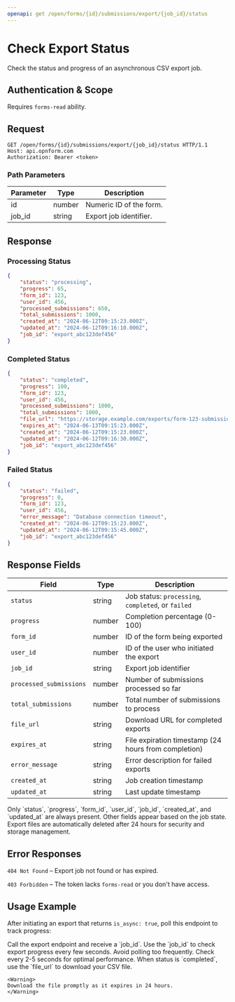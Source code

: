 ```yaml
---
openapi: get /open/forms/{id}/submissions/export/{job_id}/status
---
```


# Check Export Status

Check the status and progress of an asynchronous CSV export job.

## Authentication & Scope

Requires `forms-read` ability.

## Request

```http
GET /open/forms/{id}/submissions/export/{job_id}/status HTTP/1.1
Host: api.opnform.com
Authorization: Bearer <token>
```

### Path Parameters

| Parameter | Type   | Description             |
| --------- | ------ | ----------------------- |
| id        | number | Numeric ID of the form. |
| job_id    | string | Export job identifier.  |

## Response

### Processing Status

```json
{
    "status": "processing",
    "progress": 65,
    "form_id": 123,
    "user_id": 456,
    "processed_submissions": 650,
    "total_submissions": 1000,
    "created_at": "2024-06-12T09:15:23.000Z",
    "updated_at": "2024-06-12T09:16:10.000Z",
    "job_id": "export_abc123def456"
}
```

### Completed Status

```json
{
    "status": "completed",
    "progress": 100,
    "form_id": 123,
    "user_id": 456,
    "processed_submissions": 1000,
    "total_submissions": 1000,
    "file_url": "https://storage.example.com/exports/form-123-submissions-2024-06-12-09-15-23.csv",
    "expires_at": "2024-06-13T09:15:23.000Z",
    "created_at": "2024-06-12T09:15:23.000Z",
    "updated_at": "2024-06-12T09:16:30.000Z",
    "job_id": "export_abc123def456"
}
```

### Failed Status

```json
{
    "status": "failed",
    "progress": 0,
    "form_id": 123,
    "user_id": 456,
    "error_message": "Database connection timeout",
    "created_at": "2024-06-12T09:15:23.000Z",
    "updated_at": "2024-06-12T09:15:45.000Z",
    "job_id": "export_abc123def456"
}
```

## Response Fields

| Field                   | Type   | Description                                          |
| ----------------------- | ------ | ---------------------------------------------------- |
| `status`                | string | Job status: `processing`, `completed`, or `failed`   |
| `progress`              | number | Completion percentage (0-100)                        |
| `form_id`               | number | ID of the form being exported                        |
| `user_id`               | number | ID of the user who initiated the export              |
| `job_id`                | string | Export job identifier                                |
| `processed_submissions` | number | Number of submissions processed so far               |
| `total_submissions`     | number | Total number of submissions to process               |
| `file_url`              | string | Download URL for completed exports                   |
| `expires_at`            | string | File expiration timestamp (24 hours from completion) |
| `error_message`         | string | Error description for failed exports                 |
| `created_at`            | string | Job creation timestamp                               |
| `updated_at`            | string | Last update timestamp                                |

<Note>
    Only `status`, `progress`, `form_id`, `user_id`, `job_id`, `created_at`, and
    `updated_at` are always present. Other fields appear based on the job state.
</Note>

<Warning>
    Export files are automatically deleted after 24 hours for security and
    storage management.
</Warning>

## Error Responses

`404 Not Found` – Export job not found or has expired.

`403 Forbidden` – The token lacks `forms-read` or you don't have access.

## Usage Example

After initiating an export that returns `is_async: true`, poll this endpoint to track progress:

<Steps>
<Step title="Start export">
    Call the export endpoint and receive a `job_id`.
</Step>

<Step title="Poll status">
    Use the `job_id` to check export progress every few seconds.
    <Tip>
        Avoid polling too frequently. Check every 2-5 seconds for optimal
        performance.
    </Tip>
</Step>

<Step title="Download file">
    When status is `completed`, use the `file_url` to download your CSV file.
    
    <Warning>
    Download the file promptly as it expires in 24 hours.
    </Warning>
</Step>
</Steps>
